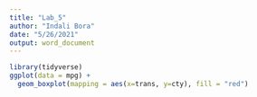 ```yaml
---
title: "Lab_5"
author: "Indali Bora"
date: "5/26/2021"
output: word_document
---
```


```r
library(tidyverse)
ggplot(data = mpg) +
  geom_boxplot(mapping = aes(x=trans, y=cty), fill = "red") 
```
